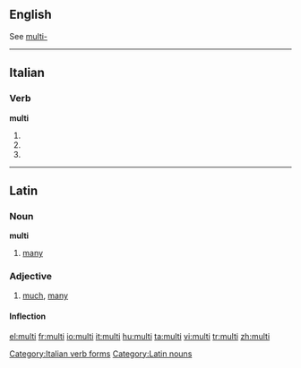 ==English==
See [[multi-]]

----

==Italian==

===Verb===
'''multi'''

# {{form of|[[second-person|Second-person]] [[singular]] [[present tense]]|[[multare#Italian|multare]]|lang=Italian}}
# {{form of|[[first-person|First-person]] singular, second-person singular and [[third-person]] singular [[present subjunctive]]|multare#Italian|multare|lang=Italian}}
# {{form of|Third-person singular [[imperative]]|multare#Italian|multare|lang=Italian}}

[[Category:Italian verb forms]]

----

==Latin==

===Noun===
'''multi'''

# [[many]]

===Adjective===
{{la-adj-1&2|multī|multa|multa|multum|multum}}

# [[much]], [[many]]

====Inflection====
{{la-decl-pl-1&2|mult}}

[[Category:Latin nouns]]

[[el:multi]]
[[fr:multi]]
[[io:multi]]
[[it:multi]]
[[hu:multi]]
[[ta:multi]]
[[vi:multi]]
[[tr:multi]]
[[zh:multi]]